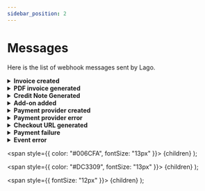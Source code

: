 ```yaml
---
sidebar_position: 2
---
```



# Messages
Here is the list of webhook messages sent by Lago.

<details className="custom-toggle">
<summary><b>Invoice created</b></summary>
Sent when a new invoice has been issued for a customer.

This will allow your application to proceed with the billing.

```json
{
  "webhook_type": "invoice.created",
  "object_type": "invoice",
  "invoice": {
    "lago_id": "5eb02857-a71e-4ea2-bcf9-57d3a41bc6ba",
    "sequential_id": 2,
    "number": "LAG-1234-001-002",
    "charges_from_date": "2022-04-01",
    "issuing_date": "",
    "amount_cents": 100,
    "amount_currency": "EUR",
    "vat_amount_cents": 20,
    "vat_amount_currency": "EUR",
    "total_amount_cents": 120,
    "total_amount_currency": "EUR",
    "file_url": "https://getlago.com/invoice/file",
    "customer": {
      "lago_id": "99a6094e-199b-4101-896a-54e927ce7bd7",
      "sequential_id": 1,
      "slug": "LAG-1234-001",
      "external_id": "5eb02857-a71e-4ea2-bcf9-57d3a41bc6ba",
      "address_line1": "5230 Penfield Ave",
      "address_line2": null,
      "city": "Woodland Hills",
      "country": "US",
      "created_at": "2022-04-29T08:59:51Z",
      "email": "dinesh@piedpiper.test",
      "legal_name": "Coleman-Blair",
      "legal_number": "49-008-2965",
      "logo_url": "http://hooli.com/logo.png",
      "name": "Gavin Belson",
      "phone": "1-171-883-3711 x245",
      "state": "CA",
      "url": "http://hooli.com",
      "vat_rate": 20.0,
      "zipcode": "91364"
    },
    "subscriptions": [
        {
        "lago_id": "b7ab2926-1de8-4428-9bcd-779314ac129b",
        "external_id": "susbcription_external_id",
        "lago_customer_id": "99a6094e-199b-4101-896a-54e927ce7bd7",
        "external_customer_id": "5eb02857-a71e-4ea2-bcf9-57d3a41bc6ba",
        "canceled_at": "2022-04-29T08:59:51Z",
        "created_at": "2022-04-29T08:59:51Z",
        "plan_code": "new_code",
        "started_at": "2022-04-29T08:59:51Z",
        "status": "active",
        "terminated_at": null
      }
    ],
    "fees": [
      {
        "item": {
          "type": "subscription",
          "code": "plan_code",
          "name": "Plan"
        },
        "amount_cents": 100,
        "amount_currency": "EUR",
        "vat_amount_cents": 20,
        "vat_amount_currency": "EUR",
        "units": "0.32",
        "events_count": 23
      }
    ],
    "credits": [
      {
        "item": {
          "type": "coupon",
          "code": "coupon_code",
          "name": "Coupon"
        },
        "amount_cents": 100,
        "amount_currency": "EUR"
      }
    ]
  }
}
```

| Attributes | Description |
| -----------| ----------- |
| **invoice** &nbsp &nbsp <Type>JSON</Type> &nbsp &nbsp <NotNullable>Not nullable</NotNullable> | [Invoice object](../invoices/invoice-object) |
</details>


<details className="custom-toggle">
<summary><b>PDF invoice generated</b></summary>
Sent when the PDF file has been generated for a customer invoice.

This will allow your application to retrieve the PDF invoice.

```json
{
  "webhook_type": "invoice.generated",
  "object_type": "invoice",
  "invoice": {
    "lago_id": "5eb02857-a71e-4ea2-bcf9-57d3a41bc6ba",
    "sequential_id": 2,
    "number": "LAG-1234-001-002",
    "from_date": "2022-04-01",
    "to_date": "2022-04-30",
    "charges_from_date": "2022-04-01",
    "issuing_date": "",
    "amount_cents": 100,
    "amount_currency": "EUR",
    "vat_amount_cents": 20,
    "vat_amount_currency": "EUR",
    "total_amount_cents": 120,
    "total_amount_currency": "EUR",
    "file_url": "https://getlago.com/invoice/file",
  }
}
```

| Attributes | Description |
| -----------| ----------- |
| **invoice** &nbsp &nbsp <Type>JSON</Type> &nbsp &nbsp <NotNullable>Not nullable</NotNullable> | [Invoice object](../invoices/invoice-object) |
</details>


<details className="custom-toggle">
<summary><b>Credit Note Generated</b></summary>
Sent when the PDF file has been generated for a customer credit note.

This will allow your application to retrieve the PDF credit note.

```json
{
  "webhook_type": "credit_note.generated",
  "object_type": "credit_note",
  "credit_note": {
    "lago_id": "5eb02857-a71e-4ea2-bcf9-57d3a41bc6ba",
    "sequential_id": 2,
    "number": "LAG-1234-CN2",
    "lago_invoice_id": "5eb02857-a71e-4ea2-bcf9-57d3a41bc6ba",
    "invoice_number": "LAG-1234",
    "status": "available",
    "reason": "overpaid",
    "amount_cents": 100,
    "amount_currency": "EUR",
    "remaining_amount_cents": 100,
    "remaining_amount_currency": "EUR",
    "created_at": "2022-10-06 09:52:00",
    "updated_at": "2022-10-06 09:52:00",
    "file_url": "https://getlago.com/credit_note/file",
    "customer": {
      "lago_id": "99a6094e-199b-4101-896a-54e927ce7bd7",
      "sequential_id": "001",
      "slug": "LAG-1234-001",
      "external_id": "5eb02857-a71e-4ea2-bcf9-57d3a41bc6ba",
      "address_line1": "5230 Penfield Ave",
      "address_line2": null,
      "city": "Woodland Hills",
      "country": "US",
      "created_at": "2022-04-29T08:59:51Z",
      "email": "dinesh@piedpiper.test",
      "legal_name": "Coleman-Blair",
      "legal_number": "49-008-2965",
      "logo_url": "http://hooli.com/logo.png",
      "name": "Gavin Belson",
      "phone": "1-171-883-3711 x245",
      "state": "CA",
      "url": "http://hooli.com",
      "vat_rate": 12.5,
      "zipcode": "91364",
      "currency": "EUR",
      "billing_configuration": {
        "payment_provider": "stripe",
        "provider_customer_id": "cus_12345"
      }
    }
  }
}
```

| Attributes | Description |
| -----------| ----------- |
| **credit_note** &nbsp &nbsp <Type>JSON</Type> &nbsp &nbsp <NotNullable>Not nullable</NotNullable> | [Credit note object](../credit_notes/credit-note-object) |
</details>


<details className="custom-toggle">
<summary><b>Add-on added</b></summary>
Sent when an add-on has been applied to customer. The invoice is created immediately after the add-on is assigned to a customer.

You can use this information to generate a PDF invoice or collect the payment.

```json
{
  "webhook_type": "invoice.add_on_added",
  "object_type": "invoice",
  "invoice": {
    "lago_id": "5eb02857-a71e-4ea2-bcf9-57d3a41bc6ba",
    "sequential_id": 2,
    "issuing_date": "2022-04-30",
    "amount_cents": 100,
    "amount_currency": "EUR",
    "vat_amount_cents": 20,
    "vat_amount_currency": "EUR",
    "total_amount_cents": 120,
    "total_amount_currency": "EUR",
    "customer": {
      "lago_id": "99a6094e-199b-4101-896a-54e927ce7bd7",
      "external_id": "5eb02857-a71e-4ea2-bcf9-57d3a41bc6ba",
      "address_line1": "5230 Penfield Ave",
      "address_line2": null,
      "city": "Woodland Hills",
      "country": "US",
      "created_at": "2022-04-29T08:59:51Z",
      "email": "dinesh@piedpiper.test",
      "legal_name": "Coleman-Blair",
      "legal_number": "49-008-2965",
      "logo_url": "http://hooli.com/logo.png",
      "name": "Gavin Belson",
      "phone": "1-171-883-3711 x245",
      "state": "CA",
      "url": "http://hooli.com",
      "vat_rate": 20.0,
      "zipcode": "91364"
    },
    "subscription": {
      "lago_id": "b7ab2926-1de8-4428-9bcd-779314ac129b",
      "external_id": "susbcription_external_id",
      "lago_customer_id": "99a6094e-199b-4101-896a-54e927ce7bd7",
      "external_customer_id": "5eb02857-a71e-4ea2-bcf9-57d3a41bc6ba",
      "canceled_at": "2022-04-29T08:59:51Z",
      "created_at": "2022-04-29T08:59:51Z",
      "plan_code": "new_code",
      "started_at": "2022-04-29T08:59:51Z",
      "status": "active",
      "terminated_at": null
    },
    "fees": [
      {
        "item": {
          "type": "add_on",
          "code": "add_on_code",
          "name": "add_on_name"
        },
        "amount_cents": 100,
        "amount_currency": "EUR",
        "vat_amount_cents": 20,
        "vat_amount_currency": "EUR",
        "units": "1",
        "events_count": 23
      }
    ]
  }
}
```

| Attributes | Description |
| -----------| ----------- |
| **invoice** &nbsp &nbsp <Type>JSON</Type> &nbsp &nbsp <NotNullable>Not nullable</NotNullable> | [Invoice object](../invoices/invoice-object) |
</details>


<details className="custom-toggle">
<summary><b>Payment provider created</b></summary>
This webhook is sent when a customer is successfully created in the payment provider's application.

This allows you to retrieve the identifier assigned to the customer by the payment service provider.

```json
{
  "webhook_type": "customer.payment_provider_created",
  "object_type": "customer",
  "customer": {
    "lago_id": "99a6094e-199b-4101-896a-54e927ce7bd7",
    "external_id": "5eb02857-a71e-4ea2-bcf9-57d3a41bc6ba",
    "address_line1": "5230 Penfield Ave",
    "address_line2": null,
    "city": "Woodland Hills",
    "country": "US",
    "created_at": "2022-04-29T08:59:51Z",
    "email": "dinesh@piedpiper.test",
    "legal_name": "Coleman-Blair",
    "legal_number": "49-008-2965",
    "logo_url": "http://hooli.com/logo.png",
    "name": "Gavin Belson",
    "phone": "1-171-883-3711 x245",
    "state": "CA",
    "url": "http://hooli.com",
    "vat_rate": 12.5,
    "zipcode": "91364",
    "billing_configuration": {
      "payment_provider": "stripe",
      "provider_customer_id": "cus_12345"
    }
  }
}
```

| Attributes | Description |
| -----------| ----------- |
| **customer** &nbsp &nbsp <Type>JSON</Type> &nbsp &nbsp <NotNullable>Not nullable</NotNullable> | [Customer object](../customers/customer-object) |
</details>


<details className="custom-toggle">
<summary><b>Payment provider error</b></summary>
This webhook is sent when there is an error related to the creation of a customer in the payment provider's application.

You should review the customer's data.

```json
{
  "webhook_type": "invoice.payment_failure",
  "object_type": "payment_provider_customer_error",
  "payment_provider_customer_error": {
    "lago_id": "5eb02857-a71e-4ea2-bcf9-57d3a41bc6ba",
    "external_id": "5eb02857-a71e-4ea2-bcf9-57d3a41bc6ba",
    "payment_provider": "stripe",
    "provider_error": {
      "message": "Invalid email address",
      "error_code": "email_invalid"
    }
  }
}
```

| Attributes | Description |
| -----------| ----------- |
| **lago_id** &nbsp &nbsp <Type>String</Type> &nbsp &nbsp <NotNullable>Not null</NotNullable> | Unique identifer of the customer in Lago application |
| **external_id** &nbsp &nbsp <Type>String</Type> &nbsp &nbsp <NotNullable>Not null</NotNullable> | Unique identifer of the customer in your application |
| **payment_provider** &nbsp &nbsp <Type>String</Type> | Payment provider used to process the payment |
| **provider_error[message]** &nbsp &nbsp <Type>String</Type> | Error message sent by the payment provider |
| **provider_error[error_code]** &nbsp &nbsp <Type>String</Type> | Error code sent by the payment provider |
</details>


<details className="custom-toggle">
<summary><b>Checkout URL generated</b></summary>
Sent when a new customer is created through integration with GoCardless.

Includes the URL that should be used to set up the [direct debit mandate](../../guide/payments/gocardless-integration#direct-debit).

```json
{
  "webhook_type": "customer.checkout_url_generated",
  "object_type": "payment_provider_customer_checkout_url",
  "payment_provider_customer_checkout_url": {
    "lago_customer_id": "99a6094e-199b-4101-896a-54e927ce7bd7",
    "external_customer_id": "5eb02857-a71e-4ea2-bcf9-57d3a41bc6ba",
    "payment_provider": "gocardless",
    "checkout_url": "__CUSTOM_CHECKOUT_URL__"
  }
}
```

| Attributes | Description |
| -----------| ----------- |
| **lago_customer_id** &nbsp &nbsp <Type>String</Type> &nbsp &nbsp <NotNullable>Not null</NotNullable> | Unique identifer of the customer in Lago |
| **external_customer_id** &nbsp &nbsp <Type>String</Type> &nbsp &nbsp <NotNullable>Not null</NotNullable> | Unique identifer of the customer in your application |
| **payment_provider** &nbsp &nbsp <Type>String</Type> &nbsp &nbsp <NotNullable>Not null</NotNullable> | Default payment provider for this customer |
| **checkout_url** &nbsp &nbsp <Type>String</Type> &nbsp &nbsp <NotNullable>Not null</NotNullable> | URL that should be used to set up the direct debit mandate |
</details>


<details className="custom-toggle">
<summary><b>Payment failure</b></summary>
Sent when there is an error related to the payment process.

Usually occurs when no valid payment method is defined for the customer in the payment service provider's application.

```json
{
  "webhook_type": "invoice.payment_failure",
  "object_type": "payment_provider_invoice_payment_error",
  "payment_provider_invoice_payment_error": {
    "lago_invoice_id": "5eb02857-a71e-4ea2-bcf9-57d3a41bc6ba",
    "lago_customer_id": "99a6094e-199b-4101-896a-54e927ce7bd7",
    "external_customer_id": "5eb02857-a71e-4ea2-bcf9-57d3a41bc6ba",
    "provider_customer_id": "cus_123456",
    "payment_provider": "stripe",
    "provider_error": {
      "message": "Cannot charge a customer that has no active card",
      "error_code": "missing"
    }
  }
}
```

| Attributes | Description |
| -----------| ----------- |
| **lago_invoice_id** &nbsp &nbsp <Type>String</Type> &nbsp &nbsp <NotNullable>Not null</NotNullable> | Unique identifer of the invoice in Lago application |
| **lago_customer_id** &nbsp &nbsp <Type>String</Type> &nbsp &nbsp <NotNullable>Not null</NotNullable> | Unique identifer of the customer in Lago application |
| **external_customer_id** &nbsp &nbsp <Type>String</Type> &nbsp &nbsp <NotNullable>Not null</NotNullable> | Unique identifer of the customer in your application |
| **provider_customer_id** &nbsp &nbsp <Type>String</Type> &nbsp &nbsp <NotNullable>Not null</NotNullable> | Unique identifer of the customer in payment provider application |
| **payment_provider** &nbsp &nbsp <Type>String</Type> | Payment provider used to process the payment |
| **provider_error[message]** &nbsp &nbsp <Type>String</Type> | Error message sent by the payment provider |
| **provider_error[error_code]** &nbsp &nbsp <Type>String</Type> | Error code sent by the payment provider |
</details>


<details className="custom-toggle">
<summary><b>Event error</b></summary>
This webhook is sent when there is an error related to the creation of an event.

```json
{
  "webhook_type": "event.error",
  "object_type": "event_error",
  "event_error": {
    "status": 422,
    "error": "Unprocessable entity",
    "message": "code does not exist",
    "input_params": {
      "transaction_id": "__transaction_id__",
      "external_customer_id": "customer123",
      "code": "code123"
    }
  }
}
```

| Attributes | Description |
| -----------| ----------- |
| **status** &nbsp &nbsp <Type>String</Type> &nbsp &nbsp <NotNullable>Not null</NotNullable> | HTTP status of the error. Possible statuses are `404` or `422` |
| **error** &nbsp &nbsp <Type>String</Type> &nbsp &nbsp <NotNullable>Not null</NotNullable> | HTTP error code. Possible errors are `Not found` or `Unprocessable entity` |
| **message** &nbsp &nbsp <Type>String</Type> &nbsp &nbsp <NotNullable>Not null</NotNullable> | Error code. See next list for the description of each error code. |
| **input_params** &nbsp &nbsp <Type>JSON</Type> &nbsp &nbsp <NotNullable>Not null</NotNullable> | JSON provided at event creation |

| Code | Description |
|--|--|
| **billable_metric_not_found** &nbsp &nbsp <Type>404</Type> | No billable metric matches the given code |
| **customer_not_found** &nbsp &nbsp <Type>404</Type> | No customer matches the external id |
| **subscription_not_found** &nbsp &nbsp <Type>404</Type> | No subscription matches the given external subscription id |
| **invalid_argument** &nbsp &nbsp <Type>422</Type> | No subscription matches the given external subscription id |
| **invalid_recurring_resource** &nbsp &nbsp <Type>422</Type> | Provided recurring resource for persisted event is invalid |
</details>









  <span
    style={{
      color: "#006CFA",
      fontSize: "13px"
    }}>
    {children}
  </span>
);

  <span
    style={{
      color: "#DC3309",
      fontSize: "13px"
    }}>
    {children}
  </span>
);

  <span
    style={{
      fontSize: "12px"
    }}>
    {children}
  </span>
);
